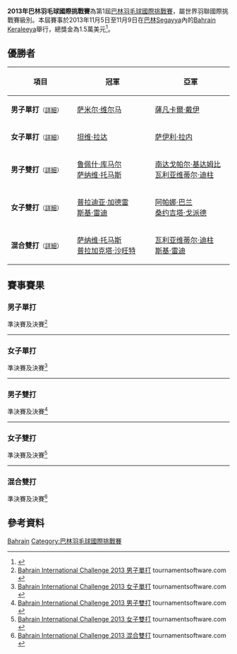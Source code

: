 {{noteTA|G1=Badminton}}
{{infobox badminton event
|name           = 2013年巴林羽毛球國際挑戰賽
|image          = 
|size           = 
|caption        =
|dates          = 2013年11月5日－11月9日
|number_edition = 第1屆
|level          = 4A
|prize_money    = 1.5萬美元
|location       = {{BHR}}[[Segayya|Segayya]]
|venue          = Bahrain Keraleeya
|previous       = 
|next           = 2014年巴林羽毛球國際挑戰賽
}}
'''2013年巴林羽毛球國際挑戰賽'''為第1屆[[巴林羽毛球國際挑戰賽|巴林羽毛球國際挑戰賽]]，屬世界羽聯國際挑戰賽級別。本屆賽事於2013年11月5日至11月9日在[[巴林|巴林]][[Segayya|Segayya]]內的[[Bahrain_Keraleeya|Bahrain Keraleeya]]舉行，總獎金為1.5萬美元<ref>{{cite news |title=Double Treat |url=http://www.gulf-daily-news.com/Print.aspx?storyid=363813 |publisher=Gulf Daily News |accessdate=2022-01-22 |language=en |archiveurl=https://web.archive.org/web/20131028033020/http://www.gulf-daily-news.com/Print.aspx?storyid=363813 |archivedate=2013-10-28 |deadurl=no }}</ref>。

== 優勝者 ==
{| class=wikitable style="font-size:small"
!width="200"|項目
!width="250"|冠軍
!width="250"|亞軍
|-
|'''男子單打'''<small>（[[#男子單打|詳細]]）</small>
|{{flagicon|IND}} [[萨米尔·维尔马|萨米尔·维尔马]]
|{{flagicon|IND}} [[薩凡卡爾·戴伊|薩凡卡爾·戴伊]]
|-
|'''女子單打'''<small>（[[#女子單打|詳細]]）</small>
|{{flagicon|IND}} [[坦维·拉达|坦维·拉达]]
|{{flagicon|IND}} [[萨伊利·拉内|萨伊利·拉内]]
|-
|'''男子雙打'''<small>（[[#男子雙打|詳細]]）</small>
|{{flagicon|IND}} [[鲁佩什·库马尔|鲁佩什·库马尔]]<br/>{{flagicon|IND}} [[萨纳维·托马斯|萨纳维·托马斯]]
|{{flagicon|IND}} [[南达戈帕尔·基达姆比|南达戈帕尔·基达姆比]]<br/>{{flagicon|IND}} [[瓦利亚维蒂尔·迪柱|瓦利亚维蒂尔·迪柱]]
|-
|'''女子雙打'''<small>（[[#女子雙打|詳細]]）</small>
|{{flagicon|IND}} [[普拉迪亚·加德雷|普拉迪亚·加德雷]]<br/>{{flagicon|IND}} [[斯基·雷迪|斯基·雷迪]]
|{{flagicon|IND}} [[阿帕娜·巴兰|阿帕娜·巴兰]]<br/>{{flagicon|IND}} [[桑约吉塔·戈派德|桑约吉塔·戈派德]]
|-
|'''混合雙打'''<small>（[[#混合雙打|詳細]]）</small>
|{{flagicon|IND}} [[萨纳维·托马斯|萨纳维·托马斯]]<br/>{{flagicon|IND}} [[普拉加克塔·沙旺特|普拉加克塔·沙旺特]]
|{{flagicon|IND}} [[瓦利亚维蒂尔·迪柱|瓦利亚维蒂尔·迪柱]]<br/>{{flagicon|IND}} [[斯基·雷迪|斯基·雷迪]]
|}

== 賽事賽果 ==
=== 男子單打 ===
;準決賽及決賽<ref name="MS">[http://bwf.tournamentsoftware.com/sport/draw.aspx?id=B7A95BD5-4B8A-4C87-8F1F-32368D3F0ADE&draw=1 Bahrain International Challenge 2013 男子單打] tournamentsoftware.com {{en}}</ref>
{{4TeamBracket-Tennis3-v2
| team-width=200
| RD1-seed1=
| RD1-team1='''{{flagicon|IND}} [[萨米尔·维尔马|萨米尔·维尔马]]
| RD1-score1-1='''21
| RD1-score1-2='''21
| RD1-score1-3=
| RD1-seed2=5
| RD1-team2={{flagicon|INA}} [[Sukamta_Evert|Sukamta Evert]]
| RD1-score2-1=19
| RD1-score2-2=10
| RD1-score2-3=

| RD1-seed3=6
| RD1-team3='''{{flagicon|IND}} [[薩凡卡爾·戴伊|薩凡卡爾·戴伊]]
| RD1-score3-1='''25
| RD1-score3-2='''22
| RD1-score3-3=
| RD1-seed4=
| RD1-team4={{flagicon|IND}} [[Abhimanyu_Singh|Abhimanyu Singh]]
| RD1-score4-1=23
| RD1-score4-2=20
| RD1-score4-3=

| RD2-seed1=
| RD2-team1='''{{flagicon|IND}} [[萨米尔·维尔马|萨米尔·维尔马]]
| RD2-score1-1=19
| RD2-score1-2='''21
| RD2-score1-3='''21
| RD2-seed2=6
| RD2-team2={{flagicon|IND}} [[薩凡卡爾·戴伊|薩凡卡爾·戴伊]]
| RD2-score2-1='''21
| RD2-score2-2=14
| RD2-score2-3=12
}}
----

=== 女子單打 ===
;準決賽及決賽<ref name="WS">[http://bwf.tournamentsoftware.com/sport/draw.aspx?id=B7A95BD5-4B8A-4C87-8F1F-32368D3F0ADE&draw=2 Bahrain International Challenge 2013 女子單打] tournamentsoftware.com {{en}}</ref>
{{4TeamBracket-Tennis3-v2
| team-width=200
| RD1-seed1=1
| RD1-team1='''{{flagicon|IND}} [[坦维·拉达|坦维·拉达]]
| RD1-score1-1='''21
| RD1-score1-2=
| RD1-score1-3=
| RD1-seed2=4
| RD1-team2={{flagicon|IND}} [[Trupti_Murgunde|Trupti Murgunde]] (中途退出)
| RD1-score2-1=7
| RD1-score2-2=
| RD1-score2-3=

| RD1-seed3=
| RD1-team3={{flagicon|IND}} [[Jacqueline_Rose_Kunnath|Jacqueline Rose Kunnath]]
| RD1-score3-1=7
| RD1-score3-2=10
| RD1-score3-3=
| RD1-seed4=2
| RD1-team4='''{{flagicon|IND}} [[萨伊利·拉内|萨伊利·拉内]]
| RD1-score4-1='''21
| RD1-score4-2='''21
| RD1-score4-3=

| RD2-seed1=1
| RD2-team1='''{{flagicon|IND}} [[坦维·拉达|坦维·拉达]]
| RD2-score1-1='''21
| RD2-score1-2='''21
| RD2-score1-3=
| RD2-seed2=2
| RD2-team2={{flagicon|IND}} [[萨伊利·拉内|萨伊利·拉内]]
| RD2-score2-1=12
| RD2-score2-2=18
| RD2-score2-3=
}}
----

=== 男子雙打 ===
;準決賽及決賽<ref name="MD">[http://bwf.tournamentsoftware.com/sport/draw.aspx?id=B7A95BD5-4B8A-4C87-8F1F-32368D3F0ADE&draw=3 Bahrain International Challenge 2013 男子雙打] tournamentsoftware.com {{en}}</ref>
{{4TeamBracket-Tennis3-v2
| team-width=200
| RD1-seed1=
| RD1-team1={{flagicon|IND}} [[阿尔文·弗朗西斯|阿尔文·弗朗西斯]]<br/> {{flagicon|IND}} [[阿伦·维什奴|阿伦·维什奴]]
| RD1-score1-1='''21
| RD1-score1-2=10
| RD1-score1-3=13
| RD1-seed2=3
| RD1-team2='''{{flagicon|IND}} [[鲁佩什·库马尔|鲁佩什·库马尔]]<br/> {{flagicon|IND}} [[萨纳维·托马斯|萨纳维·托马斯]]
| RD1-score2-1=15
| RD1-score2-2='''21
| RD1-score2-3='''21

| RD1-seed3=
| RD1-team3='''{{flagicon|IND}} [[南达戈帕尔·基达姆比|南达戈帕尔·基达姆比]]<br/> {{flagicon|IND}} [[瓦利亚维蒂尔·迪柱|瓦利亚维蒂尔·迪柱]]
| RD1-score3-1='''24
| RD1-score3-2=16
| RD1-score3-3='''21
| RD1-seed4=2
| RD1-team4={{flagicon|MAS}} [[Jagdish_Singh|Jagdish Singh]]<br/> {{flagicon|MAS}} [[Roni_Tan_Wee_Long|Roni Tan Wee Long]]
| RD1-score4-1=22
| RD1-score4-2='''21
| RD1-score4-3=16

| RD2-seed1=3
| RD2-team1='''{{flagicon|IND}} [[鲁佩什·库马尔|鲁佩什·库马尔]]<br/> {{flagicon|IND}} [[萨纳维·托马斯|萨纳维·托马斯]]
| RD2-score1-1=
| RD2-score1-2=
| RD2-score1-3=
| RD2-seed2=
| RD2-team2={{nowrap|{{flagicon|IND}} [[南达戈帕尔·基达姆比|南达戈帕尔·基达姆比]] (棄權)<br/> {{flagicon|IND}} [[瓦利亚维蒂尔·迪柱|瓦利亚维蒂尔·迪柱]]}}
| RD2-score2-1=
| RD2-score2-2=
| RD2-score2-3=
}}
----

=== 女子雙打 ===
;準決賽及決賽<ref name="WD">[http://bwf.tournamentsoftware.com/sport/draw.aspx?id=B7A95BD5-4B8A-4C87-8F1F-32368D3F0ADE&draw=4 Bahrain International Challenge 2013 女子雙打] tournamentsoftware.com {{en}}</ref>
{{4TeamBracket-Tennis3-v2
| team-width=200
| RD1-seed1=
| RD1-team1='''{{flagicon|IND}} [[阿帕娜·巴兰|阿帕娜·巴兰]]<br/> {{flagicon|IND}} [[桑约吉塔·戈派德|桑约吉塔·戈派德]]
| RD1-score1-1='''21
| RD1-score1-2='''21
| RD1-score1-3=
| RD1-seed2=
| RD1-team2={{flagicon|IND}} [[Varsha_V._Belawadi|Varsha V. Belawadi]]<br/> {{flagicon|IND}} [[Riya_Pillai|Riya Pillai]]
| RD1-score2-1=10
| RD1-score2-2=12
| RD1-score2-3=

| RD1-seed3=
| RD1-team3={{flagicon|IND}} [[普拉加克塔·沙旺特|普拉加克塔·沙旺特]]<br/> {{flagicon|IND}} [[阿拉希·萨拉·苏尼尔|阿拉希·萨拉·苏尼尔]]
| RD1-score3-1=21
| RD1-score3-2=19
| RD1-score3-3=
| RD1-seed4=2
| RD1-team4='''{{flagicon|IND}} [[普拉迪亚·加德雷|普拉迪亚·加德雷]]<br/> {{flagicon|IND}} [[斯基·雷迪|斯基·雷迪]]
| RD1-score4-1='''23
| RD1-score4-2='''21
| RD1-score4-3=

| RD2-seed1=
| RD2-team1={{flagicon|IND}} [[阿帕娜·巴兰|阿帕娜·巴兰]]<br/> {{flagicon|IND}} [[桑约吉塔·戈派德|桑约吉塔·戈派德]]
| RD2-score1-1=13
| RD2-score1-2='''21
| RD2-score1-3=5
| RD2-seed2=2
| RD2-team2='''{{flagicon|IND}} [[普拉迪亚·加德雷|普拉迪亚·加德雷]]<br/> {{flagicon|IND}} [[斯基·雷迪|斯基·雷迪]]
| RD2-score2-1='''21
| RD2-score2-2=19
| RD2-score2-3='''21
}}
----

=== 混合雙打 ===
;準決賽及決賽<ref name="XD">[http://bwf.tournamentsoftware.com/sport/draw.aspx?id=B7A95BD5-4B8A-4C87-8F1F-32368D3F0ADE&draw=5 Bahrain International Challenge 2013 混合雙打] tournamentsoftware.com {{en}}</ref>
{{4TeamBracket-Tennis3-v2
| team-width=200
| RD1-seed1=1
| RD1-team1={{flagicon|IND}} [[阿伦·维什奴|阿伦·维什奴]]<br/> {{flagicon|IND}} [[阿帕娜·巴兰|阿帕娜·巴兰]]
| RD1-score1-1=15
| RD1-score1-2='''21
| RD1-score1-3=21
| RD1-seed2=
| RD1-team2='''{{flagicon|IND}} [[萨纳维·托马斯|萨纳维·托马斯]]<br/> {{flagicon|IND}} [[普拉加克塔·沙旺特|普拉加克塔·沙旺特]]
| RD1-score2-1='''21
| RD1-score2-2=18
| RD1-score2-3='''23

| RD1-seed3=4
| RD1-team3='''{{flagicon|IND}} [[瓦利亚维蒂尔·迪柱|瓦利亚维蒂尔·迪柱]]<br/> {{flagicon|IND}} [[斯基·雷迪|斯基·雷迪]]
| RD1-score3-1=17
| RD1-score3-2='''21
| RD1-score3-3='''22
| RD1-seed4=2
| RD1-team4={{flagicon|UKR}} [[根纳季·纳塔罗夫|根纳季·纳塔罗夫]]<br/> {{flagicon|UKR}} [[尤利娅·卡扎里诺娃|尤利娅·卡扎里诺娃]]
| RD1-score4-1='''21
| RD1-score4-2=19
| RD1-score4-3=20

| RD2-seed1=
| RD2-team1='''{{flagicon|IND}} [[萨纳维·托马斯|萨纳维·托马斯]]<br/> {{flagicon|IND}} [[普拉加克塔·沙旺特|普拉加克塔·沙旺特]]
| RD2-score1-1=19
| RD2-score1-2='''21
| RD2-score1-3=''23
| RD2-seed2=4
| RD2-team2={{flagicon|IND}} [[瓦利亚维蒂尔·迪柱|瓦利亚维蒂尔·迪柱]]<br/> {{flagicon|IND}} [[斯基·雷迪|斯基·雷迪]] (中途退出)
| RD2-score2-1='''21
| RD2-score2-2=14
| RD2-score2-3=''23
}}

== 參考資料 ==
{{Reflist}}

[[Category:2013年世界羽聯國際挑戰賽|Bahrain]]
[[Category:巴林羽毛球國際挑戰賽|Category:巴林羽毛球國際挑戰賽]]